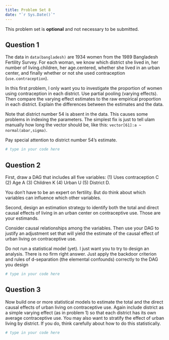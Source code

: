 ```yaml
---
title: Problem Set 8
date: "`r Sys.Date()`"
---
```


This problem set is **optional** and not necessary to be submitted.

## Question 1

The data in `data(bangladesh)` are 1934 women from the 1989 Bangladesh Fertility Survey. For each woman, we know which district she lived in, her number of living.children, her age.centered, whether she lived in an urban center, and finally whether or not she used contraception (`use.contraception`).

In this first problem, I only want you to investigate the proportion of women using contraception in each district. Use partial pooling (varying effects). Then compare the varying effect estimates to the raw empirical proportion in each district. Explain the differences between the estimates and the data.

Note that district number 54 is absent in the data. This causes some problems in indexing the parameters. The simplest fix is just to tell ulam manually how long the vector should be, like this: `vector[61]:a ~ normal(abar,sigma)`. 

Pay special attention to district number 54’s estimate.

```r
# type in your code here

```

## Question 2

First, draw a DAG that includes all five variables: (1) Uses contraception C (2) Age A (3) Children K (4) Urban U (5) District D. 

You don’t have to be an expert on fertility. But do think about which variables can influence which other variables.

Second, design an estimation strategy to identify both the total and direct causal effects of living in an urban center on contraceptive use. Those are your estimands.

Consider causal relationships among the variables. Then use your DAG to justify an adjustment set that will yield the estimate of the causal effect of urban living on contraceptive use.

Do not run a statistical model (yet). I just want you to try to design an analysis. There is no firm right answer. Just apply the backdoor criterion and rules of d-separation (the elemental confounds) correctly to the DAG you design

```r
# type in your code here

```

## Question 3

Now build one or more statistical models to estimate the total and the direct causal effects of urban living on contraceptive use. Again include district as a simple varying effect (as in problem 1) so that each district has its own average contraceptive use. You may also want to stratify the effect of urban living by district. If you do, think carefully about how to do this statistically.

```r
# type in your code here

```
